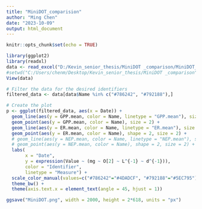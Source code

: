 ```yaml
---
title: "MiniDOT_comparision"
author: "Ming Chen"
date: "2023-10-09"
output: html_document
---
```


```r
knitr::opts_chunk$set(echo = TRUE)
```

```r
library(ggplot2)
library(readxl)
data <- read_excel("D:/Kevin_senior_thesis/MiniDOT _comparison/MiniDOT_comparision.xlsx")
#setwd("C:/Users/chenm/Desktop/Kevin_senior_thesis/MiniDOT _comparison")
View(data)
```

```r
# Filter the data for the desired identifiers
filtered_data <- data[data$Name %in% c("#786242", "#792188"),]

# Create the plot
p <- ggplot(filtered_data, aes(x = Date)) +
  geom_line(aes(y = GPP.mean, color = Name, linetype = "GPP.mean"), size = 1) +
  geom_point(aes(y = GPP.mean, color = Name), size = 2) +
  geom_line(aes(y = ER.mean, color = Name, linetype = "ER.mean"), size = 1) +
  geom_point(aes(y = ER.mean, color = Name), shape = 2, size = 2) +
  # geom_line(aes(y = NEP.mean, color = Name, linetype = "NEP.mean"), size = 1) +
  # geom_point(aes(y = NEP.mean, color = Name), shape = 2, size = 2) +
  labs(
       x = "Date",
       y = expression(Value ~ (mg ~ O[2] ~ L^{-1} ~ d^{-1})),
       color = "Identifier",
       linetype = "Measure") + 
  scale_color_manual(values=c("#786242"="#4DADCF", "#792188"="#5EC795")) +
  theme_bw() +
  theme(axis.text.x = element_text(angle = 45, hjust = 1))

ggsave("MiniDOT.png", width = 2000, height = 2*618, units = "px")
```


